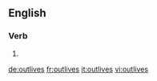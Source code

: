 ==English==

===Verb===
{{head|en}}

# {{en-third-person singular of|outlive}}

[[de:outlives]]
[[fr:outlives]]
[[it:outlives]]
[[vi:outlives]]